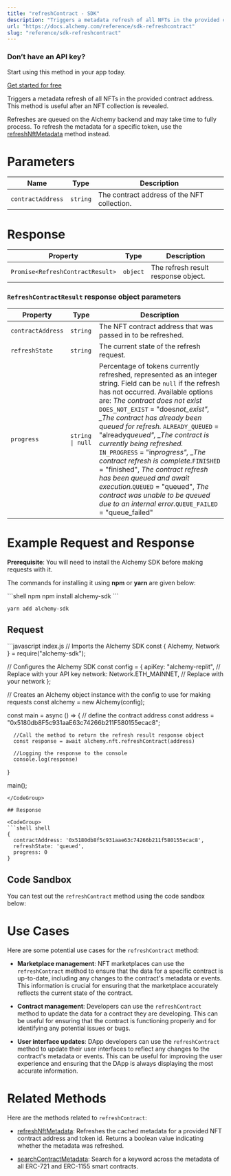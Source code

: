```yaml
---
title: "refreshContract - SDK"
description: "Triggers a metadata refresh of all NFTs in the provided contract address. This method is useful after an NFT collection is revealed."
url: "https://docs.alchemy.com/reference/sdk-refreshcontract"
slug: "reference/sdk-refreshcontract"
---
```


### Don’t have an API key?

Start using this method in your app today.

[Get started for free](https://dashboard.alchemy.com/signup/?a=estimateGas)

Triggers a metadata refresh of all NFTs in the provided contract address. This method is useful after an NFT collection is revealed.

Refreshes are queued on the Alchemy backend and may take time to fully process. To refresh the metadata for a specific token, use the [refreshNftMetadata](/reference/sdk-refreshnftmetadata) method instead.

# Parameters

| Name              | Type     | Description                                 |
| ----------------- | -------- | ------------------------------------------- |
| `contractAddress` | `string` | The contract address of the NFT collection. |

# Response

| Property                         | Type     | Description                         |
| -------------------------------- | -------- | ----------------------------------- |
| `Promise<RefreshContractResult>` | `object` | The refresh result response object. |

### `RefreshContractResult` response object parameters

| Property          | Type             | Description                                                                                                                                                                                                                                                                                                                                                                                                                                                                                                                                                                                                                                      |
| ----------------- | ---------------- | ------------------------------------------------------------------------------------------------------------------------------------------------------------------------------------------------------------------------------------------------------------------------------------------------------------------------------------------------------------------------------------------------------------------------------------------------------------------------------------------------------------------------------------------------------------------------------------------------------------------------------------------------ |
| `contractAddress` | `string`         | The NFT contract address that was passed in to be refreshed.                                                                                                                                                                                                                                                                                                                                                                                                                                                                                                                                                                                     |
| `refreshState`    | `string`         | The current state of the refresh request.                                                                                                                                                                                                                                                                                                                                                                                                                                                                                                                                                                                                        |
| `progress`        | `string \| null` | Percentage of tokens currently refreshed, represented as an integer string. Field can be `null` if the refresh has not occurred. Available options are: *The contract does not exist* `DOES_NOT_EXIST` = "does*not\_exist", \_The contract has already been queued for refresh.* `ALREADY_QUEUED` = "already*queued", \_The contract is currently being refreshed.* `IN_PROGRESS` = "in*progress", \_The contract refresh is complete.*`FINISHED` = "finished", *The contract refresh has been queued and await execution.*`QUEUED` = "queued", *The contract was unable to be queued due to an internal error.*`QUEUE_FAILED` = "queue\_failed" |

# Example Request and Response

**Prerequisite**: You will need to install the Alchemy SDK before making requests with it.

The commands for installing it using **npm** or **yarn** are given below:

<CodeGroup>
  ```shell npm
  npm install alchemy-sdk
  ```

  ```shell yarn
  yarn add alchemy-sdk
  ```
</CodeGroup>

## Request

<CodeGroup>
  ```javascript index.js
  // Imports the Alchemy SDK
  const { Alchemy, Network } = require("alchemy-sdk");

  // Configures the Alchemy SDK
  const config = {
      apiKey: "alchemy-replit", // Replace with your API key
      network: Network.ETH_MAINNET, // Replace with your network
  };

  // Creates an Alchemy object instance with the config to use for making requests
  const alchemy = new Alchemy(config);

  const main = async () => {
      // define the contract address
      const address = "0x5180db8F5c931aaE63c74266b211F580155ecac8";

      //Call the method to return the refresh result response object
      const response = await alchemy.nft.refreshContract(address)

      //Logging the response to the console
      console.log(response)
  }

  main();
  ```
</CodeGroup>

## Response

<CodeGroup>
  ```shell shell
  {
    contractAddress: '0x5180db8f5c931aae63c74266b211f580155ecac8',
    refreshState: 'queued',
    progress: 0
  }
  ```
</CodeGroup>

## Code Sandbox

You can test out the `refreshContract` method using the code sandbox below:

# Use Cases

Here are some potential use cases for the `refreshContract` method:

* **Marketplace management**: NFT marketplaces can use the `refreshContract` method to ensure that the data for a specific contract is up-to-date, including any changes to the contract's metadata or events. This information is crucial for ensuring that the marketplace accurately reflects the current state of the contract.

* **Contract management**: Developers can use the `refreshContract` method to update the data for a contract they are developing. This can be useful for ensuring that the contract is functioning properly and for identifying any potential issues or bugs.

* **User interface updates**: DApp developers can use the `refreshContract` method to update their user interfaces to reflect any changes to the contract's metadata or events. This can be useful for improving the user experience and ensuring that the DApp is always displaying the most accurate information.

# Related Methods

Here are the methods related to `refreshContract`:

* [refreshNftMetadata](/reference/refreshnftmetadata-sdk): Refreshes the cached metadata for a provided NFT contract address and token id. Returns a boolean value indicating whether the metadata was refreshed.

* [searchContractMetadata](/reference/searchcontractmetadata-sdk): Search for a keyword across the metadata of all ERC-721 and ERC-1155 smart contracts.
